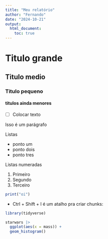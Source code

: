 ```yaml
---
title: "Meu relatório"
author: "Fernando"
date: "2024-10-21"
output:
  html_document:
    toc: true
---
```


# Titulo grande

## Titulo medio

### Titulo pequeno

#### titulos ainda menores

-   [ ] Colocar texto

Isso é um parágrafo

Listas

-   ponto um
-   ponto dois
-   ponto tres

Listas numeradas

1.  Primeiro
2.  Segundo
3.  Terceiro

```r
print("oi")
```

-   Ctrl + Shift + I é um atalho pra criar chunks:

```r
library(tidyverse)

starwars |> 
  ggplot(aes(x = mass)) + 
  geom_histogram()
```
